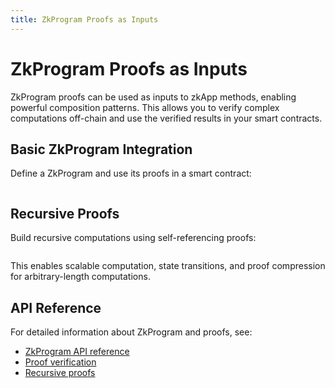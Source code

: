 ```yaml
---
title: ZkProgram Proofs as Inputs
---
```


# ZkProgram Proofs as Inputs

ZkProgram proofs can be used as inputs to zkApp methods, enabling powerful composition patterns. This allows you to verify complex computations off-chain and use the verified results in your smart contracts.

## Basic ZkProgram Integration

Define a ZkProgram and use its proofs in a smart contract:

```ts file=../snippets/zkapps/zkprogram-inputs/zkprogram-inputs.ts start=start_basic_zkprogram end=end_basic_zkprogram
```

## Recursive Proofs

Build recursive computations using self-referencing proofs:

```ts file=../snippets/zkapps/zkprogram-inputs/zkprogram-inputs.ts start=start_recursive_proofs end=end_recursive_proofs
```

This enables scalable computation, state transitions, and proof compression for arbitrary-length computations.

## API Reference

For detailed information about ZkProgram and proofs, see:
- [ZkProgram API reference](/docs/api-reference/functions/ZkProgram)
- [Proof verification](/docs/api-reference/functions/verify)
- [Recursive proofs](/docs/api-reference/classes/SelfProof)